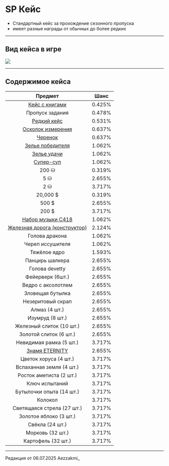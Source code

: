 # SP Кейс
- Стандартный кейс за прохождение сезонного пропуска
- имеет разные награды от обычных до более редких

--------

## Вид кейса в игре

<img src="https://raw.githubusercontent.com/mc-eternity/web-wikipages/refs/heads/master/assets/casesp_default.webp" />

--------

## Содержимое кейса

| Предмет | Шанс |
| :---------: | :---------: |
| [Кейс с книгами](https://www.etty.su/docs/wiki-survival/cases/books) | 0.425% |
| Пропуск задания | 0.478% |
| [Редкий кейс](https://www.etty.su/docs/wiki-survival/seasonpass/caserare) | 0.531% |
| [Осколок измерения](https://www.etty.su/docs/wiki-survival/seasonpass/material) | 0.637% |
| [Черенок](https://www.etty.su/docs/wiki-survival/seasonpass/material) | 0.637% |
| [Зелье победителя](https://www.etty.su/docs/wiki-survival/seasonpass/uitem) | 1.062% |
| [Зелье удачи](https://www.etty.su/docs/wiki-survival/seasonpass/uitem) | 1.062% |
| [Супер-суп](https://www.etty.su/docs/wiki-survival/seasonpass/uitem) | 1.062% |
| 200 ⛁ | 0.319% |
| 5 ⛁ | 2.655% |
| 2 ⛁ | 3.717% |
| 20,000 $ | 0.319% |
| 500 $ | 2.655% |
| 200 $ | 3.717% |
| [Набор музыки C418](https://www.etty.su/docs/wiki-survival/seasonpass/uitem) | 1.062% |
| [Железная дорога (конструктор)](https://www.etty.su/docs/wiki-survival/seasonpass/uitem) | 2.124% |
| Голова дракона | 1.062% |
| Череп иссушителя | 1.062% |
| Тяжёлое ядро | 1.593% |
| Панцирь шалкера | 2.655% |
| Голова devetty | 2.655% |
| Фейерверк (6шт.) | 2.655% |
| Ведро с аксолотлем | 2.655% |
| Зловещая бутылка | 2.655% |
| Незеритовый скрап | 2.655% |
| Алмаз (4 шт.) | 2.655% |
| Изумруд (8 шт.) | 2.655% |
| Железный слиток (10 шт.) | 2.655% |
| Золотой слиток (6 шт.) | 2.655% |
| Невидимая рамка (5 шт.) | 3.717% |
| [Знамя ETERNITY](https://www.etty.su/docs/wiki-survival/seasonpass/uitem) | 2.655% |
| Цветок хоруса (4 шт.) | 3.717% |
| Вспаханная земля (4 шт.) | 3.717% |
| Росток аметиста (2 шт.) | 3.717% |
| Ключ испытаний | 3.717% |
| Бутылочки опыта (14 шт.) | 3.717% |
| Колокол | 3.717% |
| Светящаяся стрела (27 шт.) | 3.717% |
| Золотое яблоко (3 шт.) | 3.717% |
| Свёкла (24 шт.) | 3.717% |
| Морковь (32 шт.) | 3.717% |
| Картофель (32 шт.) | 3.717% |

--------

<Badge bgColor="#ffad47" textColor="#000000">Редакция от 06.07.2025</Badge> <Badge bgColor="#88bfbd" textColor="#000000">Aezzakmi_</Badge>
